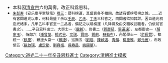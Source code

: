 {{Navbox
|name = 道光二十一年辛丑恩科殿試金榜
|title = 道光二十一年（[[1841年]]）辛丑恩科殿試金榜
|titlestyle = background-color:#FFD700;
|image =
|style = width:100%;text-align:center; 
|groupstyle = text-align:center; background-color:#FFD700;
|liststyle = text-align:center;
|state = {{{state<includeonly>|collapsed</includeonly>}}}
|group1 = 第一甲<br>賜進士及第<br>共3名
|list1 = '''[[龍啓瑞]]''' - '''[[龔寶蓮]]''' - '''[[胡家玉]]'''

|group2 = 第二甲<br>賜進士出身<br>共96名
|list2 = [[何若瑤]] - [[張金鏞]] - [[徐棻|徐　棻]] - [[俞長贊]] - [[蔡念慈]] - [[高鴻飛]] - [[周宗濂]] - [[賀霖若]] - [[徐墉|徐　墉]] - [[曾廣淵]]<br>[[曹源|曹　源]] - [[何國琛]] - [[賈樾|賈　樾]] - [[陳洪猷]] - [[潘曾瑩]] - [[刘崐|劉　琨]] - [[趙畇|趙　畇]] - [[王大宗]] - [[夏承煜]] - [[盧定勳]]<br>[[洪毓琛]] - [[汪堃|汪　堃]] - [[郭禮圖]] - [[吳祖昌]] - [[李希彬]] - [[趙培之]] - [[陳啟邁|陳啓邁]] - [[孫燿先]] - [[陳慶松]] - [[田樹楨]]<br>[[高延綬]] - [[葛景萊]] - [[童以炘]] - [[孫鏘鳴]] - [[麒慶|麒　慶]] - [[劉齊銜]] - [[邵秉中]] - [[王瑞慶]] - [[單懋德]] - [[徐玉豐]]<br>[[吳若準]] - [[許兆培]] - [[甘晉|甘　晉]] - [[高本仁]] - [[楊裕仁]] - [[梁逢辰]] - [[朱錫珍]] - [[覃振甲]] - [[葛高翯]] - [[梁紹獻]]<br>[[楊式穀]] - [[文瑞 (道光進士)|文　瑞]] - [[徐台英]] - [[余錦淮]] - [[張振金]] - [[張宗世]] - [[蔡徵藩]] - [[鄧元資]] - [[李湘華]] - [[張桐 (道光進士)|張　桐]]<br>[[劉廷榆]] - [[吳艾生]] - [[錢寶青]] - [[邊葆淳]] - [[丁璜 (官員)|丁　璜]] - [[寶珣|寶　珣]] - [[顧文彬]] - [[陳桂籍]] - [[趙樾 (官員)|趙　樾]] - [[章瓊|章　瓊]]<br>[[陳象沛]] - [[袁廷燮]] - [[張晉祺]] - [[梁國瑚]] - [[郭鳳岡]] -[[徐楊文保]]- [[劉齊衢]] - [[張樾|張　樾]] - [[沈壽嵩]] - [[胡焯|胡　焯]]<br>[[盧慶綸]] - [[廉昌|廉　昌]] - [[蔣達|蔣　達]] - [[吳之觀]] - [[賈廷藩]] - [[洗倬邦]] - [[彭涵霖]] - [[吳鼎昌 (道光進士)|吳鼎昌]] - [[郭廷肇]] - [[牛樹梅]]<br>[[陳壽圖]] - [[王鳳翔]] - [[馬品藻]] - [[劉芳雲]] - [[張煒|張　煒]] - [[曹汝賡]]<span style="color: #FFFFFF;"> - －－－ - －－－ - －－－ - －－－</span>

|group3 = 第三甲<br>賜同進士出身<br>共103名
|list3 = [[吳榮楷]] - [[譚承禮]] - [[張興仁]] - [[張衍重]] - [[王維桓]] - [[劉兆璜]] - [[沈大謨]] - [[謝廷榮]] -[[宗室載齡]]- [[朱恒|朱　恒]]<br>[[楊德懿]] - [[顏培瑚]] - [[青麟|青　麐]] - [[汪藻|汪　藻]] - [[鄭芳蘭]] - [[張　堉]] - [[胡廷弼]] - [[陳濬|陳　濬]] - [[尉光霞]] - [[李光彥]]<br>[[李瑞章]] -[[宗室秀平]]- [[李芬 (道光進士)|李　芬]] - [[楊興林]] - [[葛良治]] - [[楊重雅|楊元白]] - [[姚光發]] - [[王範 (道光進士)|王　範]] - [[龔衡齡]] - [[萬兆霖]]<br>[[薩克持]] - [[張彥雲]] - [[鄭邦立]] - [[王拯|王錫振]] - [[張承諫]] - [[張自植]] - [[聯捷|聯　捷]] - [[張炳堃 (華陽)|張炳堃]] - [[鍾世耀]] - [[多仁|多　仁]]<br>[[張舒翰]] - [[孫鑾|孫　鑾]] - [[常山鳳]] -[[宗室錫齡]]- [[孫德耀]] - [[李仲祁]] - [[畢道遠]] - [[趙文瀛]] - [[劉步亭]] - [[王銘鼎]]<br>[[張兆辰]] - [[張寶鎔]] - [[陳鑑 (歷城人)|陳　鑑]] - [[馬振文]] - [[夔達|夔　達]] - [[鄭于蕃 (道光進士)|鄭-{于}-蕃]] - [[齊德五]] - [[秦聚奎 (清朝)|秦聚奎]] - [[葉逢春]] - [[徐良梅]]<br>[[楊安國]] - [[郭汝誠]] - [[姚錫華]] - [[趙林成]] - [[喩秉醇]] - [[朱汝鵬]] - [[吳調元]] - [[吳世春]] - [[馬映階]] - [[湯成彥]]<br>[[馬晉如]] - [[吳啓楠]] - [[聯凱|聯　凱]] - [[吳性成]] - [[張建翎]] - [[陳鑑 (清苑人)|陳　鑑]] - [[何紹瑾]] - [[陳秉信]] - [[安慶瀾]] - [[孫濂|孫　濂]]<br>[[甯憲|甯　憲]] - [[尙鳴岐]] - [[侯雲登]] - [[封景岷]] - [[張淳 (道光進士)|張　淳]] - [[蘇勒布]] - [[余兆崙]] - [[盛昺|盛　昺]] - [[郭先本]] - [[王炳勳]]<br>[[毓祿|毓　祿]] - [[孫家鐸]] - [[陳開第]] - [[謝方潤]] - [[鄭元善]] - [[田福謙]] - [[翟登峨]] - [[閻之階]] - [[張書璽]] - [[胡菊佩]]<br>[[劉家達]] - [[彭鳴盛]] - [[朱元增]]<span style="color: #FFFFFF;"> - －－－ - －－－ - －－－ - －－－ - －－－ - －－－ - －－－</span>
|belowstyle = text-align: center; background-color:#FFD700;
|below='''前一科：[[Template:道光二十年庚子科殿試金榜|道光二十年庚子科]]　'''·'''　後一科：[[Template:道光二十四年甲辰科殿試金榜|道光二十四年甲辰科]]'''<br>'''同科進士：[[Template:道光二十一年辛丑恩科繙譯進士金榜|道光二十一年辛丑繙譯恩科]]、[[Template:道光二十一年辛丑恩科武殿試金榜|道光二十一年辛丑武恩科]]'''
}}
[[Category:道光二十一年辛丑恩科進士]]
<noinclude>
[[Category:道光二十一年辛丑恩科進士| ]]
[[Category:清朝進士模板]]
*本科因[[清宣宗]]六旬萬壽，改正科爲恩科。
*<small>[[朱彭寿]]《安乐康平室随笔》[[s:安樂康平室隨筆/卷3|卷三]]：歷科榜運，其盛衰各不相同，故諺有響榜啞榜之說。……近有客問道光以來，何科最盛？余以[[Template:道光十二年壬辰恩科殿試金榜|壬辰]]、[[Template:道光十五年乙未科殿試金榜|乙未]]、[[Template:道光二十七年丁未科殿試金榜|丁未]]三科答之，而問者欲知其詳。因自道光初迄光緒末，凡甲乙科中官至一二品者，備記之以覘榜運（凡降調及由文職改武職者，仍依前官書之）。……辛丑恩科進士，大學士一（[[載齡]]），尚書二（[[賀壽慈]]、[[畢道遠]]），左都御史一（[[胡家玉]]），侍郎六（[[潘曾瑩]]、[[楊式谷]]、[[文瑞]]、[[寶珣]]、[[錫齡]]、[[蘇勒布]]），內閣學士一（[[俞長贊]]），都統一（[[麒慶]]），鎮邊大臣一（[[聯捷]]），巡撫五（[[刘崐|劉琨]]、[[陳啟邁]]、[[青麟]]、[[楊重雅]]、[[鄭元善]]），布政使五（[[龍啟瑞]]、[[盧定勛]]、[[劉齊銜]]、[[吳鼎昌]]、[[姚錫華]]）。</small></noinclude>